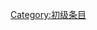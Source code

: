 {{catmore1|[[Wikipedia:科幻专题|Wikipedia:科幻专题]]}}
{{Articles by Quality|topic=科幻|project=科幻|format=toc}}
{{emptycat}}

[[Category:初级条目|Category:初级条目]]